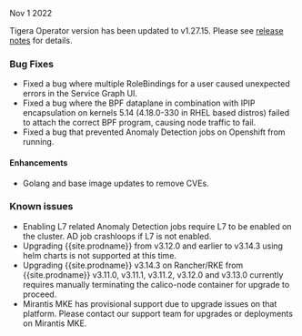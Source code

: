 Nov 1 2022

Tigera Operator version has been updated to v1.27.15. Please see [release notes](https://github.com/tigera/operator/releases/tag/v1.27.15) for details.

### Bug Fixes
- Fixed a bug where multiple RoleBindings for a user caused unexpected errors in the Service Graph UI.
- Fixed a bug where the BPF dataplane in combination with IPIP encapsulation on kernels 5.14 (4.18.0-330 in RHEL based distros) failed to attach the correct BPF program, causing node traffic to fail.
- Fixed a bug that prevented Anomaly Detection jobs on Openshift from running.

#### Enhancements
- Golang and base image updates to remove CVEs.

### Known issues
- Enabling L7 related Anomaly Detection jobs require L7 to be enabled on the cluster. AD job crashloops if L7 is not enabled.
- Upgrading {{site.prodname}} from v3.12.0 and earlier to v3.14.3 using helm charts is not supported at this time.
- Upgrading {{site.prodname}} v3.14.3 on Rancher/RKE from {{site.prodname}} v3.11.0, v3.11.1, v3.11.2, v3.12.0 and v3.13.0 currently requires manually terminating the calico-node container for upgrade to proceed.
- Mirantis MKE has provisional support due to upgrade issues on that platform. Please contact our support team for upgrades or deployments on Mirantis MKE.

